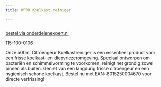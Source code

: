 ```yaml
---
title: WPRO Koelkast reiniger

---
```



<Image src={imageProduct} width={imageProduct.width} alt="" />

[bestel via onderdelenexpert.nl](https://www.onderdelenexpert.nl/wpro-koelkastreiniger-500ml-koelkast-484000000767)

115-100-0106

Onze 500ml Citroengeur Koelkastreiniger is een essentieel product voor een frisse koelkast- en diepvriezeromgeving. Speciaal ontworpen om bacteriën en schimmelvorming te voorkomen, reinigt het grondig zowel binnen als buiten. Geniet van een langdurig frisse citroengeur en een hygiënisch schone koelkast. Bestel nu met EAN: 8015250004670 voor directe verfrissing!
